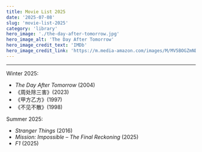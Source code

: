 ```yaml
---
title: Movie List 2025
date: '2025-07-08'
slug: 'movie-list-2025'
category: 'library'
hero_image: './the-day-after-tomorrow.jpg'
hero_image_alt: 'The Day After Tomorrow'
hero_image_credit_text: 'IMDb'
hero_image_credit_link: 'https://m.media-amazon.com/images/M/MV5BOGZmNDYyNmMtNDQyNy00OTkzLTg1OGUtYWJiNmQ5Y2Q5ZGU3XkEyXkFqcGc@._V1_FMjpg_UX1000_.jpg'
---
```


---

Winter 2025:

* _The Day After Tomorrow_ (2004)
* 《周处除三害》(2023)
* 《甲方乙方》(1997)
* 《不见不散》(1998)

Summer 2025:

* _Stranger Things_ (2016)
* _Mission: Impossible – The Final Reckoning_ (2025)
* _F1_ (2025)

